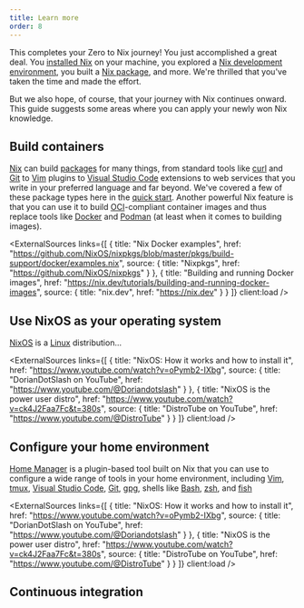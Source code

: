 ```yaml
---
title: Learn more
order: 8
---
```


This completes your Zero to Nix journey!
You just accomplished a great deal.
You [installed Nix][install] on your machine, you explored a [Nix development environment][env], you built a [Nix package][pkg], and more.
We're thrilled that you've taken the time and made the effort.

But we also hope, of course, that your journey with Nix continues onward.
This guide suggests some areas where you can apply your newly won Nix knowledge.

## Build containers

[Nix] can build [packages] for many things, from standard tools like [curl] and [Git] to [Vim] plugins to [Visual Studio Code][code] extensions to web services that you write in your preferred language and far beyond.
We've covered a few of these package types here in the [quick start][start].
Another powerful Nix feature is that you can use it to build [OCI]-compliant container images and thus replace tools like [Docker] and [Podman] (at least when it comes to building images).

<ExternalSources links={[
  {
    title: "Nix Docker examples",
    href: "https://github.com/NixOS/nixpkgs/blob/master/pkgs/build-support/docker/examples.nix",
    source: {
      title: "Nixpkgs",
      href: "https://github.com/NixOS/nixpkgs"
    }
  },
  {
    title: "Building and running Docker images",
    href: "https://nix.dev/tutorials/building-and-running-docker-images",
    source: {
      title: "nix.dev",
      href: "https://nix.dev"
    }
  }
]} client:load />


## Use NixOS as your operating system

[NixOS] is a [Linux] distribution...

<ExternalSources links={[
  {
    title: "NixOS: How it works and how to install it",
    href: "https://www.youtube.com/watch?v=oPymb2-IXbg",
    source: {
      title: "DorianDotSlash on YouTube",
      href: "https://www.youtube.com/@Doriandotslash"
    }
  },
  {
    title: "NixOS is the power user distro",
    href: "https://www.youtube.com/watch?v=ck4J2Faa7Fc&t=380s",
    source: {
      title: "DistroTube on YouTube",
      href: "https://www.youtube.com/@DistroTube"
    }
  }
]} client:load />

## Configure your home environment

[Home Manager][home] is a plugin-based tool built on Nix that you can use to configure a wide range of tools in your home environment, including [Vim], [tmux], [Visual Studio Code][code], [Git], [gpg], shells like [Bash], [zsh], and [fish]

<ExternalSources links={[
  {
    title: "NixOS: How it works and how to install it",
    href: "https://www.youtube.com/watch?v=oPymb2-IXbg",
    source: {
      title: "DorianDotSlash on YouTube",
      href: "https://www.youtube.com/@Doriandotslash"
    }
  },
  {
    title: "NixOS is the power user distro",
    href: "https://www.youtube.com/watch?v=ck4J2Faa7Fc&t=380s",
    source: {
      title: "DistroTube on YouTube",
      href: "https://www.youtube.com/@DistroTube"
    }
  }
]} client:load />

## Continuous integration

[bash]: https://gnu.org/software/bash
[code]: https://code.visualstudio.com
[curl]: https://curl.se
[docker]: https://docker.com
[env]: /start/nix-develop
[fish]: https://fishshell.com
[git]: https://git-scm.com
[gpg]: https://gnupg.org
[home]: https://github.com/nix-community/home-manager
[install]: /start/install
[linux]: https://linux.org
[nix]: /concepts/nix
[nixos]: /concepts/nixos
[oci]: https://opencontainers.org
[packages]: /concepts/package
[pkg]: /start/nix-build-nixpkgs
[podman]: https://podman.io
[start]: /start
[tmux]: https://github.com/tmux/tmux
[vim]: https://vim.org
[zsh]: https://zsh.org
